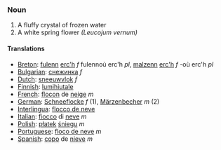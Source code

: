 === Noun ===

#A fluffy crystal of frozen water
#A white spring flower ''(Leucojum vernum)''

====Translations====
*[[Breton]]: [[fulenn]] [[erc'h]] ''f'' fulennoù erc'h ''pl'', [[malzenn]] [[erc'h]] ''f'' -où erc'h ''pl''
*[[Bulgarian]]: [[снежинка]] ''f''
*[[Dutch]]: [[sneeuwvlok]] ''f''
*[[Finnish]]: [[lumihiutale]]
*[[French]]: [[flocon]] de [[neige]] ''m''
*[[German]]: [[Schneeflocke]] ''f'' (1), [[Märzenbecher]] ''m'' (2)
*[[Interlingua]]: [[flocco de neve]]
*[[Italian]]: [[fiocco]] di [[neve]] ''m''
*[[Polish]]: [[płatek]] [[śnieg]]u ''m''
*[[Portuguese]]: [[floco de neve]] ''m''
*[[Spanish]]: [[copo]] de [[nieve]] ''m''